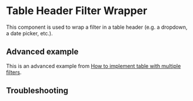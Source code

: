 
<Meta of={TableHeaderFilterWrapperComponentStories} />

# Table Header Filter Wrapper

This component is used to wrap a filter in a table header (e.g. a dropdown, a date picker, etc.).

<Canvas of={TableHeaderFilterWrapperComponentStories.Default} />

## Advanced example

This is an advanced example from [How to implement table with multiple filters](/story/how-to-table-filters-multiple--docs).

<Canvas of={TableWithMultiFiltersStories.Default} sourceState='none' />

## Troubleshooting
